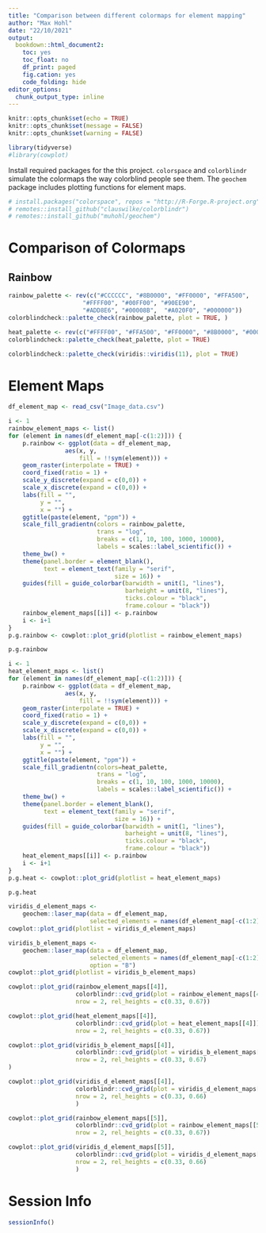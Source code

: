 ```yaml
---
title: "Comparison between different colormaps for element mapping"
author: "Max Hohl"
date: "22/10/2021"
output:
  bookdown::html_document2:
    toc: yes
    toc_float: no
    df_print: paged
    fig.cation: yes
    code_folding: hide
editor_options: 
  chunk_output_type: inline
---
```


```r
knitr::opts_chunk$set(echo = TRUE)
knitr::opts_chunk$set(message = FALSE)
knitr::opts_chunk$set(warning = FALSE)
```


```r
library(tidyverse)
#library(cowplot)
```

Install required packages for the this project. `colorspace` and `colorblindr`
simulate the colormaps the way colorblind people see them. The `geochem` package
includes plotting functions for element maps.

```r
# install.packages("colorspace", repos = "http://R-Forge.R-project.org")
# remotes::install_github("clauswilke/colorblindr")
# remotes::install_github("muhohl/geochem")
```

# Comparison of Colormaps

## Rainbow 

```r
rainbow_palette <- rev(c("#CCCCCC", "#8B0000", "#FF0000", "#FFA500",
                     "#FFFF00", "#00FF00", "#90EE90",
                     "#ADD8E6", "#00008B",  "#A020F0", "#000000"))
colorblindcheck::palette_check(rainbow_palette, plot = TRUE, )
```


```r
heat_palette <- rev(c("#FFFF00", "#FFA500", "#FF0000", "#8B0000", "#000000"))
colorblindcheck::palette_check(heat_palette, plot = TRUE)
```

```r
colorblindcheck::palette_check(viridis::viridis(11), plot = TRUE)
```


# Element Maps

```r
df_element_map <- read_csv("Image_data.csv")
```

```r
i <- 1
rainbow_element_maps <- list()
for (element in names(df_element_map[-c(1:2)])) {
    p.rainbow <- ggplot(data = df_element_map,
                aes(x, y,
                    fill = !!sym(element))) +
    geom_raster(interpolate = TRUE) +
    coord_fixed(ratio = 1) +
    scale_y_discrete(expand = c(0,0)) +
    scale_x_discrete(expand = c(0,0)) +
    labs(fill = "",
         y = "",
         x = "") +
    ggtitle(paste(element, "ppm")) +
    scale_fill_gradientn(colors = rainbow_palette,
                         trans = "log",
                         breaks = c(1, 10, 100, 1000, 10000),
                         labels = scales::label_scientific()) +
    theme_bw() +
    theme(panel.border = element_blank(),
          text = element_text(family = "serif",
                              size = 16)) +
    guides(fill = guide_colorbar(barwidth = unit(1, "lines"),
                                 barheight = unit(8, "lines"),
                                 ticks.colour = "black", 
                                 frame.colour = "black"))
    rainbow_element_maps[[i]] <- p.rainbow
    i <- i+1
}
p.g.rainbow <- cowplot::plot_grid(plotlist = rainbow_element_maps)

```

```r
p.g.rainbow
```

```r
i <- 1
heat_element_maps <- list()
for (element in names(df_element_map[-c(1:2)])) {
    p.rainbow <- ggplot(data = df_element_map,
                aes(x, y,
                    fill = !!sym(element))) +
    geom_raster(interpolate = TRUE) +
    coord_fixed(ratio = 1) +
    scale_y_discrete(expand = c(0,0)) +
    scale_x_discrete(expand = c(0,0)) +
    labs(fill = "",
         y = "",
         x = "") +
    ggtitle(paste(element, "ppm")) +
    scale_fill_gradientn(colors=heat_palette,
                         trans = "log",
                         breaks = c(1, 10, 100, 1000, 10000),
                         labels = scales::label_scientific()) +
    theme_bw() +
    theme(panel.border = element_blank(),
          text = element_text(family = "serif",
                              size = 16)) +
    guides(fill = guide_colorbar(barwidth = unit(1, "lines"),
                                 barheight = unit(8, "lines"),
                                 ticks.colour = "black", 
                                 frame.colour = "black"))
    heat_element_maps[[i]] <- p.rainbow
    i <- i+1
}
p.g.heat <- cowplot::plot_grid(plotlist = heat_element_maps)
```

```r
p.g.heat
```

```r
viridis_d_element_maps <- 
    geochem::laser_map(data = df_element_map, 
                       selected_elements = names(df_element_map[-c(1:2)]))
cowplot::plot_grid(plotlist = viridis_d_element_maps)
```

```r
viridis_b_element_maps <- 
    geochem::laser_map(data = df_element_map, 
                       selected_elements = names(df_element_map[-c(1:2)]),
                       option = "B")
cowplot::plot_grid(plotlist = viridis_b_element_maps)
```

```r
cowplot::plot_grid(rainbow_element_maps[[4]],
                   colorblindr::cvd_grid(plot = rainbow_element_maps[[4]]),
                   nrow = 2, rel_heights = c(0.33, 0.67))
```

```r
cowplot::plot_grid(heat_element_maps[[4]],
                   colorblindr::cvd_grid(plot = heat_element_maps[[4]]),
                   nrow = 2, rel_heights = c(0.33, 0.67))

```

```r
cowplot::plot_grid(viridis_b_element_maps[[4]],
                   colorblindr::cvd_grid(plot = viridis_b_element_maps[[4]]),
                   nrow = 2, rel_heights = c(0.33, 0.67)
)
```

```r
cowplot::plot_grid(viridis_d_element_maps[[4]],
                   colorblindr::cvd_grid(plot = viridis_d_element_maps[[4]]),
                   nrow = 2, rel_heights = c(0.33, 0.66)
                   )
```

```r
cowplot::plot_grid(rainbow_element_maps[[5]],
                   colorblindr::cvd_grid(plot = rainbow_element_maps[[5]]),
                   nrow = 2, rel_heights = c(0.33, 0.67))
```


```r
cowplot::plot_grid(viridis_d_element_maps[[5]],
                   colorblindr::cvd_grid(plot = viridis_d_element_maps[[5]]),
                   nrow = 2, rel_heights = c(0.33, 0.66)
                   )
```

# Session Info

```r
sessionInfo()
```

